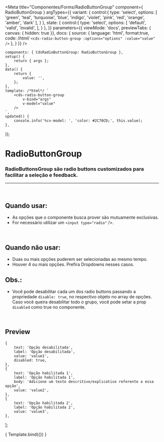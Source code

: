 
<Meta
	title="Componentes/Forms/RadioButtonGroup"
	component={ RadioButtonGroup }
	argTypes={{
		variant: {
			control:{
				type: 'select',
				options: [
					'green',
					'teal',
					'turquoise',
					'blue',
					'indigo',
					'violet',
					'pink',
					'red',
					'orange',
					'amber',
					'dark'
				],
			}
		},
		state: {
			control:{
				type: 'select',
				options: [
					'default',
					'valid',
					'invalid',
				],
			}
		},
	}}
	parameters={{
		viewMode: 'docs',
		previewTabs: { canvas: { hidden: true }},
		docs: {
			source: {
				language: 'html',
				format:true,
				code: /*html*/ 
`<cds-radio-button-group
	:options="options"
	:value="value"
/>`
			},
		}
	}}
/>

	components: { CdsRadioButtonGroup: RadioButtonGroup },
	setup() {
		return { args };
	},
	data() {
		return {
			value: '',
		};
	},
	template: /*html*/ `
		<cds-radio-button-group
			v-bind="args"
			v-model="value"
		/>
	`,
	updated() {
		console.info('%cv-model: ', 'color: #2C70CD;', this.value);
	},
});

# RadioButtonGroup

### RadioButtonsGroup são radio buttons customizados para facilitar a seleção e feedback.
---
<br />

## Quando usar:
- As opções que o componente busca prover são mutuamente exclusivas.
- For necessário utilizar um ```<input type="radio"``` />.

<br />

## Quando não usar:
- Duas ou mais opções puderem ser selecionadas ao mesmo tempo.
- Houver 4 ou mais opções. Prefira Dropdowns nesses casos.

## Obs.:
- Você pode desabilitar cada um dos radio buttons passando a propriedade ```disable: true```, no respectivo objeto
no array de opções. Caso você queira desabilitar todo o grupo, você pode setar a prop ```disabled``` como true no componente.

<br />

## Preview

	{
		text: 'Opção desabilitada',
		label: 'Opção desabilitada',
		value: 'value1',
		disabled: true,
	},
	{
		text: 'Opção habilitada 1',
		label: 'Opção habilitada 1',
		body: 'Adicione um texto descritivo/explicativo referente a essa opção',
		value: 'value2',
	},
	{
		text: 'Opção habilitada 2',
		label: 'Opção habilitada 2',
		value: 'value3',
	},
];

<Canvas>
	<Story
		name="Radio button group"
		args={{
			options,
			disabled: false,
			required: false,
			variant: 'green',
			state: 'default',
			errorMessage: 'Valor inválido',
			inline: false,
			label: 'Label',
			supportLink: '',
			supportLinkUrl: '',
			tooltip: '',
			tooltipIcon: 'info-outline',
			allowsExpand: false,
			fluid: false,
		}}
	>
		{ Template.bind({}) }
	</Story>
</Canvas>

<ArgsTable story="Radio button group" />
